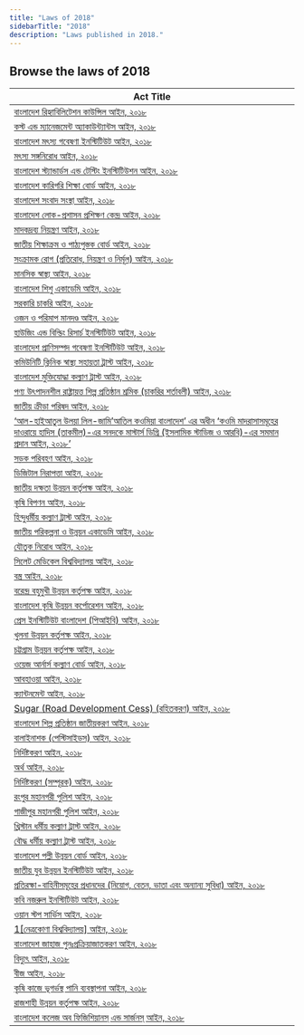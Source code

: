 ```yaml
---
title: "Laws of 2018"
sidebarTitle: "2018"
description: "Laws published in 2018."
---
```


## Browse the laws of 2018

| Act Title |
|-----------|
| [বাংলাদেশ রিহ্যাবিলিটেশন কাউন্সিল আইন, ২০১৮](/laws/act-1284) |
| [কস্ট এন্ড ম্যানেজমেন্ট অ্যাকাউন্ট্যান্টস আইন, ২০১৮](/laws/act-1283) |
| [বাংলাদেশ মৎস্য গবেষণা ইনস্টিটিউট আইন, ২০১৮](/laws/act-1282) |
| [মৎস্য সঙ্গনিরোধ আইন, ২০১৮](/laws/act-1281) |
| [বাংলাদেশ স্ট্যান্ডার্ডস এন্ড টেস্টিং ইনস্টিটিউশন আইন, ২০১৮](/laws/act-1280) |
| [বাংলাদেশ কারিগরি শিক্ষা বোর্ড আইন, ২০১৮](/laws/act-1279) |
| [বাংলাদেশ সংবাদ সংস্থা আইন, ২০১৮](/laws/act-1278) |
| [বাংলাদেশ লোক-প্রশাসন প্রশিক্ষণ কেন্দ্র আইন, ২০১৮](/laws/act-1277) |
| [মাদকদ্রব্য নিয়ন্ত্রণ আইন, ২০১৮](/laws/act-1276) |
| [জাতীয় শিক্ষাক্রম ও পাঠ্যপুস্তক বোর্ড আইন, ২০১৮](/laws/act-1275) |
| [সংক্রামক রোগ (প্রতিরোধ, নিয়ন্ত্রণ ও নির্মূল) আইন, ২০১৮](/laws/act-1274) |
| [মানসিক স্বাস্থ্য আইন, ২০১৮](/laws/act-1273) |
| [বাংলাদেশ শিশু একাডেমি আইন, ২০১৮](/laws/act-1272) |
| [সরকারি চাকরি আইন, ২০১৮](/laws/act-1271) |
| [ওজন ও পরিমাপ মানদণ্ড আইন, ২০১৮](/laws/act-1270) |
| [হাউজিং এন্ড বিল্ডিং রিসার্চ ইনস্টিটিউট আইন, ২০১৮](/laws/act-1269) |
| [বাংলাদেশ প্রাণিসম্পদ গবেষণা ইনস্টিটিউট আইন, ২০১৮](/laws/act-1268) |
| [কমিউনিটি ক্লিনিক স্বাস্থ্য সহায়তা ট্রাস্ট আইন, ২০১৮](/laws/act-1267) |
| [বাংলাদেশ মুক্তিযোদ্ধা কল্যাণ ট্রাস্ট আইন, ২০১৮](/laws/act-1266) |
| [পণ্য উৎপাদনশীল রাষ্ট্রায়ত্ত শিল্প প্রতিষ্ঠান শ্রমিক (চাকরির শর্তাবলী) আইন, ২০১৮](/laws/act-1265) |
| [জাতীয় ক্রীড়া পরিষদ আইন, ২০১৮](/laws/act-1264) |
| [‘আল-হাইআতুল উলয়া লিল-জামি’আতিল কওমিয়া বাংলাদেশ’ এর অধীন ‘কওমি মাদরাসাসমূহের দাওরায়ে হাদিস (তাকমীল)-এর সনদকে মাস্টার্স ডিগ্রি (ইসলামিক স্টাডিজ ও আরবি)-এর সমমান প্রদান আইন, ২০১৮’](/laws/act-1263) |
| [সড়ক পরিবহণ আইন, ২০১৮](/laws/act-1262) |
| [ডিজিটাল নিরাপত্তা আইন, ২০১৮](/laws/act-1261) |
| [জাতীয় দক্ষতা উন্নয়ন কর্তৃপক্ষ আইন, ২০১৮](/laws/act-1260) |
| [কৃষি বিপণন আইন, ২০১৮](/laws/act-1259) |
| [হিন্দুধর্মীয় কল্যাণ ট্রাস্ট আইন, ২০১৮](/laws/act-1258) |
| [জাতীয় পরিকল্পনা ও উন্নয়ন একাডেমি আইন, ২০১৮](/laws/act-1257) |
| [যৌতুক নিরোধ আইন, ২০১৮](/laws/act-1256) |
| [সিলেট মেডিকেল বিশ্ববিদ্যালয় আইন, ২০১৮](/laws/act-1255) |
| [বস্ত্র আইন, ২০১৮](/laws/act-1254) |
| [বরেন্দ্র বহুমুখী উন্নয়ন কর্তৃপক্ষ আইন, ২০১৮](/laws/act-1253) |
| [বাংলাদেশ কৃষি উন্নয়ন কর্পোরেশন আইন, ২০১৮](/laws/act-1252) |
| [প্রেস ইনস্টিটিউট বাংলাদেশ (পিআইবি) আইন, ২০১৮](/laws/act-1251) |
| [খুলনা উন্নয়ন কর্তৃপক্ষ আইন, ২০১৮](/laws/act-1250) |
| [চট্টগ্রাম উন্নয়ন কর্তৃপক্ষ আইন, ২০১৮](/laws/act-1249) |
| [ওয়েজ আর্নার্স কল্যাণ বোর্ড আইন, ২০১৮](/laws/act-1248) |
| [আবহাওয়া আইন, ২০১৮](/laws/act-1247) |
| [ক্যান্টনমেন্ট আইন, ২০১৮](/laws/act-1246) |
| [Sugar (Road Development Cess) (রহিতকরণ) আইন, ২০১৮](/laws/act-1245) |
| [বাংলাদেশ শিল্প প্রতিষ্ঠান জাতীয়করণ আইন, ২০১৮](/laws/act-1244) |
| [বালাইনাশক (পেস্টিসাইডস) আইন, ২০১৮](/laws/act-1243) |
| [নির্দিষ্টকরণ আইন, ২০১৮](/laws/act-1242) |
| [অর্থ আইন, ২০১৮](/laws/act-1241) |
| [নির্দিষ্টকরণ (সম্পূরক) আইন, ২০১৮](/laws/act-1240) |
| [রংপুর মহানগরী পুলিশ আইন, ২০১৮](/laws/act-1239) |
| [গাজীপুর মহানগরী পুলিশ আইন, ২০১৮](/laws/act-1238) |
| [খ্রিস্টান ধর্মীয় কল্যাণ ট্রাস্ট আইন, ২০১৮](/laws/act-1237) |
| [বৌদ্ধ ধর্মীয় কল্যাণ ট্রাস্ট আইন, ২০১৮](/laws/act-1236) |
| [বাংলাদেশ পল্লী উন্নয়ন বোর্ড আইন, ২০১৮](/laws/act-1235) |
| [জাতীয় যুব উন্নয়ন ইনস্টিটিউট আইন, ২০১৮](/laws/act-1234) |
| [প্রতিরক্ষা-বাহিনীসমূহের প্রধানদের (নিয়োগ, বেতন, ভাতা এবং অন্যান্য সুবিধা) আইন, ২০১৮](/laws/act-1233) |
| [কবি নজরুল ইনস্টিটিউট আইন, ২০১৮](/laws/act-1232) |
| [ওয়ান স্টপ সার্ভিস আইন, ২০১৮](/laws/act-1231) |
| [1[নেত্রকোণা বিশ্ববিদ্যালয়] আইন, ২০১৮](/laws/act-1230) |
| [বাংলাদেশ জাহাজ পুনঃপ্রক্রিয়াজাতকরণ আইন, ২০১৮](/laws/act-1229) |
| [বিদ্যুৎ আইন, ২০১৮](/laws/act-1228) |
| [বীজ আইন, ২০১৮](/laws/act-1227) |
| [কৃষি কাজে ভূগর্ভস্থ পানি ব্যবস্থাপনা আইন, ২০১৮](/laws/act-1226) |
| [রাজশাহী উন্নয়ন কর্তৃপক্ষ আইন, ২০১৮](/laws/act-1225) |
| [বাংলাদেশ কলেজ অব ফিজিশিয়ানস্ এন্ড সার্জনস্ আইন, ২০১৮](/laws/act-1224) |

